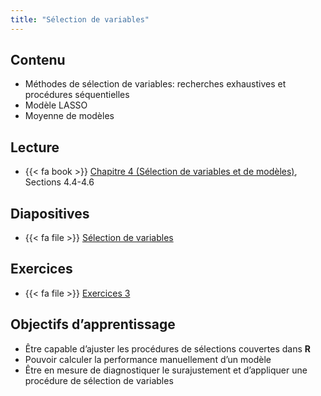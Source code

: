 ```yaml
---
title: "Sélection de variables"
---
```


## Contenu

- Méthodes de sélection de variables: recherches exhaustives et procédures séquentielles
- Modèle LASSO
- Moyenne de modèles

## Lecture


- {{< fa book >}} [Chapitre 4 (Sélection de variables et de modèles)](https://lbelzile.github.io/math60602/04-selectionmodeles.html), Sections 4.4-4.6


## Diapositives 

- {{< fa file >}} [Sélection de variables](/diapos/MATH60602-diapos5.pdf)

<!--
<iframe width="600" height="338" src="http://docs.google.com/gview?url=https://lbelzile.github.io/multi/diapos/MATH60602-diapos3.pdf&embedded=true" frameborder="0"></iframe>
-->

## Exercices

- {{< fa file >}} [Exercices 3](/exercices/03-exercice.html)

## Objectifs d'apprentissage

- Être capable d'ajuster les procédures de sélections couvertes dans **R**
- Pouvoir calculer la performance manuellement d'un modèle
- Être en mesure de diagnostiquer le surajustement et d'appliquer une procédure de sélection de variables
